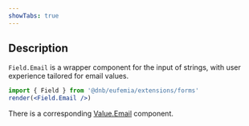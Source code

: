 ```yaml
---
showTabs: true
---
```


## Description

`Field.Email` is a wrapper component for the input of strings, with user experience tailored for email values.

```jsx
import { Field } from '@dnb/eufemia/extensions/forms'
render(<Field.Email />)
```

There is a corresponding [Value.Email](/uilib/extensions/forms/create-component/Value/Email) component.
